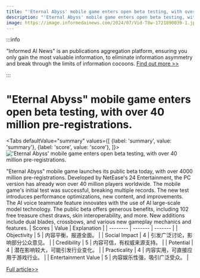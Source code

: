 ```yaml
---
title: "'Eternal Abyss' mobile game enters open beta testing, with over 40 million pre-registrations."
description: "'Eternal Abyss' mobile game enters open beta testing, with over 40 million pre-registrations."
image: https://image.informedainews.com/2024/07/Vid-T8w-1721890039-1.jpg
---
```



:::info

"Informed AI News" is an publications aggregation platform, ensuring you only gain the most valuable information, to eliminate information asymmetry and break through the limits of information cocoons.  [Find out more >>](/)

:::

# "Eternal Abyss" mobile game enters open beta testing, with over 40 million pre-registrations.


<Tabs
	defaultValue="summary"
	values={[
	{label: 'summary', value: 'summary'},
	{label: 'score', value: 'score'},
]}>
<TabItem value="summary">
<img
  src="https://image.informedainews.com/2024/07/Vid-T8w-1721890039-1.jpg"
  alt="'Eternal Abyss' mobile game enters open beta testing, with over 40 million pre-registrations."
/>



"Eternal Abyss" mobile game launches its public beta today, with over 4000 million pre-registrations. Developed by NetEase's 24 Entertainment, the PC version has already won over 40 million players worldwide. The mobile game's initial test was successful, breaking multiple records. The new test introduces performance optimizations, new content, and improvements. The AI voice teammate feature innovates with the use of AI large-scale model technology. The public beta offers generous benefits, including 102 free treasure chest draws, skin interoperability, and more. New additions include dual blades, crossbows, and various new gameplay mechanics and features.
</TabItem>
<TabItem value="score">
	| Scores     | Value   | Explanation |
	| -------- | ------- | ------- |
	| Objectivity  | 5    | 内容平衡，报道全面。    |
	| Social Impact | 4     | 引发广泛讨论，影响部分公众意见。    |
	| Credibility    | 5    | 内容可信，有权威来源支持。    |
	| Potential    | 4    | 潜在影响较大，可能引发行业变化。    |
	| Practicality    | 4    | 内容实用，可直接应用于游戏行业。    |
	| Entertainment Value    | 5    | 内容娱乐性强，吸引广泛受众。    |
</TabItem>
</Tabs>

[Full article>>](https://www.gcores.com/articles/185595)
